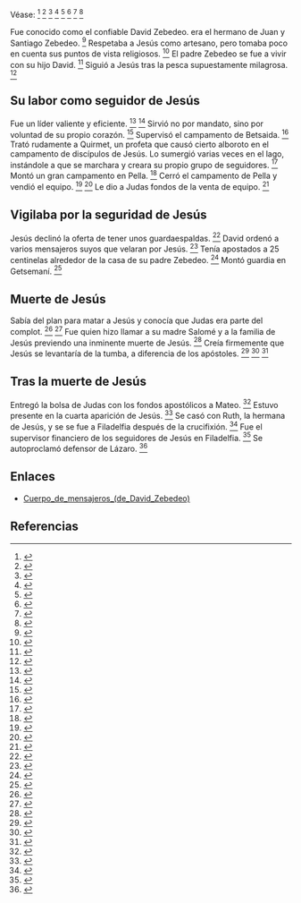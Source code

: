 Véase: <ref>{{lib|LU|156|6|3-4}}</ref> <ref>{{lib|LU|157|6|1}}</ref> <ref>{{lib|LU|158|8|1}}</ref> <ref>{{lib|LU|176|2|9}}</ref> <ref>{{lib|LU|177|5|1,3}}</ref> <ref>{{lib|LU|182|2|5}}</ref> <ref>{{lib|LU|187|6|1}}</ref> <ref>{{lib|LU|188|3|3}}</ref> 

Fue conocido como el confiable David Zebedeo. era el hermano de Juan y Santiago Zebedeo. <ref>{{lib|LU|186|3}}</ref> Respetaba a Jesús como artesano, pero tomaba poco en cuenta sus puntos de vista religiosos. <ref>{{lib|LU|129|1|12}}</ref> El padre Zebedeo se fue a vivir con su hijo David. <ref>{{lib|LU|138|5|4}}</ref> Siguió a Jesús tras la pesca supuestamente milagrosa. <ref>{{lib|LU|145|1|1,2}}</ref> 

== {{anchor|su_labor_como_seguidor_de_Jesús}} Su labor como seguidor de Jesús ==

Fue un líder valiente y eficiente. <ref>{{lib|LU|154|5|1,3}}</ref> <ref>{{lib|LU|190|1|7}}</ref> Sirvió no por mandato, sino por voluntad de su propio corazón. <ref>{{lib|LU|182|2|10}}</ref> Supervisó el campamento de Betsaida. <ref>{{lib|LU|148|0|1}}</ref> Trató rudamente a Quirmet, un profeta que causó cierto alboroto en el campamento de discípulos de Jesús. Lo sumergió varias veces en el lago, instándole a que se marchara y creara su propio grupo de seguidores. <ref>{{lib|LU|148|8|3}}</ref> Montó un gran campamento en Pella. <ref>{{lib|LU|163|5|2-3}}</ref> Cerró el campamento de Pella y vendió el equipo. <ref>{{lib|LU|171|1|4}}</ref> <ref>{{lib|LU|172|2|3}}</ref> Le dio a Judas fondos de la venta de equipo. <ref>{{lib|LU|172|2|3}}</ref> 

== {{anchor|vigilaba_por_la_seguridad_de_Jesús}} Vigilaba por la seguridad de Jesús ==

Jesús declinó la oferta de tener unos guardaespaldas. <ref>{{lib|LU|177|0|3}}</ref> David ordenó a varios mensajeros suyos que velaran por Jesús. <ref>{{lib|LU|154|2|3}}</ref> Tenía apostados a 25 centinelas alrededor de la casa de su padre Zebedeo. <ref>{{lib|LU|154|6|7}}</ref> Montó guardia en Getsemaní. <ref>{{lib|LU|182|2|10-12}}</ref> 

== {{anchor|muerte_de_Jesús}} Muerte de Jesús ==

Sabía del plan para matar a Jesús y conocía que Judas era parte del complot. <ref>{{lib|LU|178|2|3}}</ref> <ref>{{lib|LU|182|2|1,9}}</ref> Fue quien hizo llamar a su madre Salomé y a la familia de Jesús previendo una inminente muerte de Jesús. <ref>{{lib|LU|177|3|3}}</ref> Creía firmemente que Jesús se levantaría de la tumba, a diferencia de los apóstoles. <ref>{{lib|LU|186|3|4}}</ref> <ref>{{lib|LU|188|1|8}}</ref> <ref>{{lib|LU|190|1|2}}</ref> 

== {{anchor|tras_la_muerte_de_Jesús}} Tras la muerte de Jesús ==

Entregó la bolsa de Judas con los fondos apostólicos a Mateo. <ref>{{lib|LU|190|1|3}}</ref> Estuvo presente en la cuarta aparición de Jesús. <ref>{{lib|LU|190|2|6}}</ref> Se casó con Ruth, la hermana de Jesús, y se se fue a Filadelfia después de la crucifixión. <ref>{{lib|LU|190|1|10}}</ref> Fue el supervisor financiero de los seguidores de Jesús en Filadelfia. <ref>{{lib|LU|171|1|5}}</ref> Se autoproclamó defensor de Lázaro. <ref>{{lib|LU|171|1|5}}</ref> 

== Enlaces ==

* [[Cuerpo_de_mensajeros_(de_David_Zebedeo)]]


== Referencias ==
<references />
